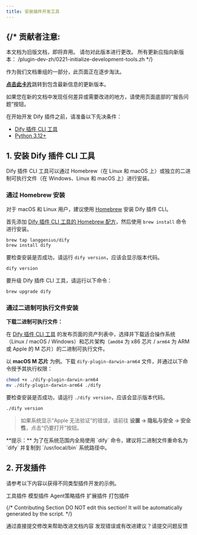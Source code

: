 ```yaml
---
title: 安装插件开发工具
---
```



{/* 
  贡献者注意:
  ----------------
  本文档为旧版文档，即将弃用。
  请勿对此版本进行更改。
  所有更新应指向新版本：
  /plugin-dev-zh/0221-initialize-development-tools.zh
*/}

<Card title="本文档即将弃用" icon="circle-exclamation" href="/plugin-dev-zh/0221-initialize-development-tools.zh">
  <p>作为我们文档重组的一部分，此页面正在逐步淘汰。</p>
  
  <p><u><b>点击此卡片</b></u>跳转到包含最新信息的更新版本。</p>
  
  <p>如果您在新的文档中发现任何差异或需要改进的地方，请使用页面底部的“报告问题”按钮。</p>
</Card>

在开始开发 Dify 插件之前，请准备以下先决条件：

* [Dify 插件 CLI 工具](https://github.com/langgenius/dify-plugin-daemon?tab=readme-ov-file#cli)
* [Python 3.12+](https://docs.python.org/3.12/using/index.html)

## **1. 安装 Dify 插件 CLI 工具**

Dify 插件 CLI 工具可以通过 Homebrew（在 Linux 和 macOS 上）或独立的二进制可执行文件（在 Windows、Linux 和 macOS 上）进行安装。

### 通过 Homebrew 安装

对于 macOS 和 Linux 用户，建议使用 [Homebrew](https://brew.sh/) 安装 Dify 插件 CLI。

首先添加 [Dify 插件 CLI 工具的 Homebrew 配方](https://github.com/langgenius/homebrew-dify)，然后使用 `brew install` 命令进行安装。

```bash
brew tap langgenius/dify
brew install dify
```

要检查安装是否成功，请运行 `dify version`，应该会显示版本代码。
```bash
dify version
```

要升级 Dify 插件 CLI 工具，请运行以下命令：

```bash
brew upgrade dify
```

### 通过二进制可执行文件安装

**下载二进制可执行文件：**

在 [Dify 插件 CLI 工具](https://github.com/langgenius/dify-plugin-daemon/releases) 的发布页面的资产列表中，选择并下载适合操作系统（Linux / macOS / Windows）和芯片架构（`amd64` 为 x86 芯片 / `arm64` 为 ARM 或 Apple 的 M 芯片）的二进制可执行文件。

以 **macOS M 芯片** 为例。下载 `dify-plugin-darwin-arm64` 文件，并通过以下命令授予其执行权限：
```bash
chmod +x ./dify-plugin-darwin-arm64
mv ./dify-plugin-darwin-arm64 ./dify
```

要检查安装是否成功，请运行 `./dify version`，应该会显示版本代码。
```bash
./dify version
```

> 如果系统显示“Apple 无法验证”的错误，请前往 **设置 → 隐私与安全 → 安全性**，点击“仍要打开”按钮。

<Info>
    **提示：**
    为了在系统范围内全局使用 `dify` 命令，建议将二进制文件重命名为 `dify` 并复制到 `/usr/local/bin` 系统路径中。
</Info>

## 2. **开发插件**

请参考以下内容以获得不同类型插件开发的示例。

<Card title="tool-plugin" icon="link" href="tool-plugin">
  工具插件
</Card>

<Card title="model-plugin" icon="link" href="model-plugin/">
  模型插件
</Card>

<Card title="agent-strategy-plugin" icon="link" href="agent-strategy-plugin">
  Agent策略插件
</Card>

<Card title="extension-plugin" icon="link" href="extension-plugin">
  扩展插件
</Card>

<Card title="bundle" icon="link" href="bundle">
  打包插件
</Card>

{/*
Contributing Section
DO NOT edit this section!
It will be automatically generated by the script.
*/}

<CardGroup cols="2">
    <Card
        title="编辑此页面"
        icon="pen-to-square"
        href="https://github.com/langgenius/dify-docs-mintlify/edit/main/zh-hans/plugins/quick-start/develop-plugins/initialize-development-tools.mdx"
    >
        通过直接提交修改来帮助改进文档内容
    </Card>
    <Card
        title="提交问题"
        icon="github"
        href="https://github.com/langgenius/dify-docs-mintlify/issues/new?title=文档问题%3A%20alize-development-to&body=%23%23%20问题描述%0A%3C%21--%20请简要描述您发现的问题%20--%3E%0A%0A%23%23%20页面链接%0Ahttps%3A%2F%2Fgithub.com%2Flanggenius%2Fdify-docs-mintlify%2Fblob%2Fmain%2Fzh-hans/plugins/quick-start/develop-plugins%2Finitialize-development-tools.mdx%0A%0A%23%23%20建议修改%0A%3C%21--%20如果有具体的修改建议，请在此说明%20--%3E%0A%0A%3C%21--%20感谢您对文档质量的关注！%20--%3E"
    >
        发现错误或有改进建议？请提交问题反馈
    </Card>
</CardGroup>
